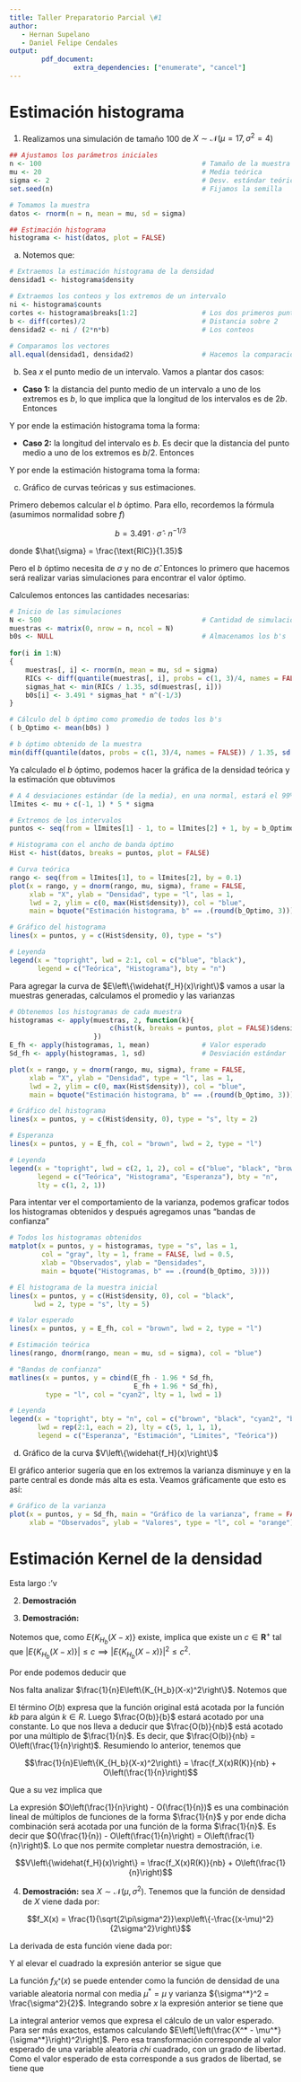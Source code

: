 ```yaml
---
title: Taller Preparatorio Parcial \#1
author: 
   - Hernan Supelano
   - Daniel Felipe Cendales
output: 
        pdf_document:
                extra_dependencies: ["enumerate", "cancel"]
---
```


# Estimación histograma


1. Realizamos una simulación de tamaño 100 de $X \sim \mathcal{N}(\mu = 17, \sigma^2 = 4)$ 

```r
## Ajustamos los parámetros iniciales
n <- 100                                        # Tamaño de la muestra
mu <- 20                                        # Media teórica              
sigma <- 2                                      # Desv. estándar teórica
set.seed(n)                                     # Fijamos la semilla

# Tomamos la muestra
datos <- rnorm(n = n, mean = mu, sd = sigma)

## Estimación histograma
histograma <- hist(datos, plot = FALSE)
```

a. Notemos que:

```r
# Extraemos la estimación histograma de la densidad
densidad1 <- histograma$density

# Extraemos los conteos y los extremos de un intervalo
ni <- histograma$counts
cortes <- histograma$breaks[1:2]                # Los dos primeros puntos
b <- diff(cortes)/2                             # Distancia sobre 2
densidad2 <- ni / (2*n*b)                       # Los conteos
                                                
# Comparamos los vectores
all.equal(densidad1, densidad2)                 # Hacemos la comparación
```
                                        
b. Sea $x$ el punto medio de un intervalo. Vamos a plantar dos casos:
- **Caso 1:** la distancia del punto medio de un intervalo a uno de los extremos es $b$, lo que implica que la longitud de los intervalos es de $2b$. Entonces
\begin{eqnarray*}
    n_j &=& \#\{x_i: x - b \leq x_i \leq x + b\} \\
        &=& \#\{x_i: -b \leq x_i - x \leq b\} \\
        &=& \#\left\{x_i: -1 \leq \frac{x_i - x}{b} \leq 1\right\} \\
        &=& \sum\limits_{i = 1}^{n} I_{[-1, 1]}\left(\frac{x_i - x}{b}\right)
\end{eqnarray*}

Y por ende la estimación histograma toma la forma:

\begin{eqnarray*}
    \widehat{f_H}(x) &=& \frac{n_j}{2bn} \\
                     &=& \frac{1}{2bn}\sum\limits_{i = 1}^{n} I_{[-1, 1]}\left(\frac{x_i - x}{b}\right) \\
                     &=& \frac{1}{nb}\sum\limits_{i = 1}^{n}\frac{1}{2}I_{[-1, 1]}\left(\frac{x_i - x}{b}\right)
\end{eqnarray*}

- **Caso 2:** la longitud del intervalo es $b$. Es decir que la distancia del punto medio a uno de los extremos es $b/2$. Entonces 
\begin{eqnarray*}
    n_j &=& \#\left\{x_i: x - \frac{b}{2} \leq x_i \leq x + \frac{b}{2}\right\} \\
        &=& \#\left\{x_i: -\frac{b}{2}\leq x_i - x \leq \frac{b}{2}\right\} \\
        &=& \#\left\{x_i: -\frac{1}{2}\leq \frac{x_i - x}{b} \leq \frac{1}{2}\right\} \\
        &=& \sum\limits_{i = 1}^{n} I_{\left[-\frac{1}{2}, \frac{1}{2}\right]}\left(\frac{x_i - x}{b}\right)
\end{eqnarray*}

Y por ende la estimación histograma toma la forma:

\begin{eqnarray*}
    \widehat{f_H}(x) &=& \frac{n_j}{bn} \\
                     &=& \frac{1}{bn}\sum\limits_{i = 1}^{n} I_{\left[-\frac{1}{2}, \frac{1}{2}\right]}\left(\frac{x_i - x}{b}\right)
\end{eqnarray*}

c. Gráfico de curvas teóricas y sus estimaciones.

Primero debemos calcular el $b$ óptimo. Para ello, recordemos la fórmula (asumimos normalidad sobre $f$)

$$b = 3.491\cdot\hat{\sigma}\cdot n^{-1/3}$$

donde $\hat{\sigma} = \frac{\text{RIC}}{1.35}$

Pero el $b$ óptimo necesita de $\sigma$ y no de $\hat{\sigma}$. Entonces lo primero que hacemos será realizar varias simulaciones para encontrar el valor óptimo.

Calculemos entonces las cantidades necesarias:

```r
# Inicio de las simulaciones
N <- 500                                        # Cantidad de simulaciones
muestras <- matrix(0, nrow = n, ncol = N)
b0s <- NULL                                     # Almacenamos los b's 
                                                
for(i in 1:N)
{
    muestras[, i] <- rnorm(n, mean = mu, sd = sigma)
    RICs <- diff(quantile(muestras[, i], probs = c(1, 3)/4, names = FALSE))
    sigmas_hat <- min(RICs / 1.35, sd(muestras[, i]))
    b0s[i] <- 3.491 * sigmas_hat * n^(-1/3) 
}

# Cálculo del b óptimo como promedio de todos los b's
( b_Optimo <- mean(b0s) )

# b óptimo obtenido de la muestra
min(diff(quantile(datos, probs = c(1, 3)/4, names = FALSE)) / 1.35, sd(datos))
```
Ya calculado el $b$ óptimo, podemos hacer la gráfica de la densidad teórica y la estimación que obtuvimos

```r
# A 4 desviaciones estándar (de la media), en una normal, estará el 99%
lImites <- mu + c(-1, 1) * 5 * sigma

# Extremos de los intervalos
puntos <- seq(from = lImites[1] - 1, to = lImites[2] + 1, by = b_Optimo)

# Histograma con el ancho de banda óptimo
Hist <- hist(datos, breaks = puntos, plot = FALSE)

# Curva teórica
rango <- seq(from = lImites[1], to = lImites[2], by = 0.1)
plot(x = rango, y = dnorm(rango, mu, sigma), frame = FALSE, 
     xlab = "X", ylab = "Densidad", type = "l", las = 1, 
     lwd = 2, ylim = c(0, max(Hist$density)), col = "blue", 
     main = bquote("Estimación histograma, b" == .(round(b_Optimo, 3))))

# Gráfico del histograma
lines(x = puntos, y = c(Hist$density, 0), type = "s")

# Leyenda
legend(x = "topright", lwd = 2:1, col = c("blue", "black"), 
       legend = c("Teórica", "Histograma"), bty = "n")
```

Para agregar la curva de $E\left\{\widehat{f_H}(x)\right\}$ vamos a usar la muestras generadas, calculamos el promedio y las varianzas

```r
# Obtenemos los histogramas de cada muestra
histogramas <- apply(muestras, 2, function(k){
                         c(hist(k, breaks = puntos, plot = FALSE)$density, 0)
                     })
E_fh <- apply(histogramas, 1, mean)             # Valor esperado
Sd_fh <- apply(histogramas, 1, sd)              # Desviación estándar

plot(x = rango, y = dnorm(rango, mu, sigma), frame = FALSE, 
     xlab = "X", ylab = "Densidad", type = "l", las = 1, 
     lwd = 2, ylim = c(0, max(Hist$density)), col = "blue", 
     main = bquote("Estimación histograma, b" == .(round(b_Optimo, 3))))

# Gráfico del histograma
lines(x = puntos, y = c(Hist$density, 0), type = "s", lty = 2)

# Esperanza
lines(x = puntos, y = E_fh, col = "brown", lwd = 2, type = "l")

# Leyenda
legend(x = "topright", lwd = c(2, 1, 2), col = c("blue", "black", "brown"), 
       legend = c("Teórica", "Histograma", "Esperanza"), bty = "n",
       lty = c(1, 2, 1))
```

Para intentar ver el comportamiento de la varianza, podemos graficar todos los histogramas obtenidos y después agregamos unas "bandas de confianza"

```r
# Todos los histogramas obtenidos
matplot(x = puntos, y = histogramas, type = "s", las = 1,
        col = "gray", lty = 1, frame = FALSE, lwd = 0.5, 
        xlab = "Observados", ylab = "Densidades",
        main = bquote("Histogramas, b" == .(round(b_Optimo, 3))))

# El histograma de la muestra inicial
lines(x = puntos, y = c(Hist$density, 0), col = "black", 
      lwd = 2, type = "s", lty = 5)

# Valor esperado
lines(x = puntos, y = E_fh, col = "brown", lwd = 2, type = "l")

# Estimación teórica
lines(rango, dnorm(rango, mean = mu, sd = sigma), col = "blue")

# "Bandas de confianza"
matlines(x = puntos, y = cbind(E_fh - 1.96 * Sd_fh, 
                               E_fh + 1.96 * Sd_fh), 
         type = "l", col = "cyan2", lty = 1, lwd = 1)

# Leyenda
legend(x = "topright", bty = "n", col = c("brown", "black", "cyan2", "blue"),
       lwd = rep(2:1, each = 2), lty = c(5, 1, 1, 1),
       legend = c("Esperanza", "Estimación", "Límites", "Teórica"))
```

d. Gráfico de la curva $V\left\{\widehat{f_H}(x)\right\}$

El gráfico anterior sugería que en los extremos la varianza disminuye y en la parte central es donde más alta es esta. Veamos gráficamente que esto es así:

```r
# Gráfico de la varianza
plot(x = puntos, y = Sd_fh, main = "Gráfico de la varianza", frame = FALSE, 
     xlab = "Observados", ylab = "Valores", type = "l", col = "orange")
```

# Estimación Kernel de la densidad
 
Esta largo :'v

2. **Demostración**

\begin{eqnarray*}
    E\left\{\widehat{f_H}(x)\right\} &=& E\left\{\frac{1}{nb}\sum\limits_{i=1}^{n}K_h\left(\frac{x - X_i}{b}\right)\right\} \\
        &=& \frac{1}{nb}E\left\{\sum\limits_{i=1}^{n}K_H\left(\frac{x - X_i}{b}\right)\right\} \\
        &\overset{\text{linealidad}}{=}& \frac{1}{nb}\sum\limits_{i=1}^{n}E\left\{K_H\left(\frac{x-X_i}{b}\right)\right\} \\
        &\overset{\text{iid}}{=}& \frac{1}{b\cancel{n}}\cancel{n}E\left\{K_H\left(\frac{x - X}{b}\right)\right\} \overset{\text{simetría}}{=}
        \frac{1}{b}E\left\{K_H\left(\frac{X - x}{b}\right)\right\}\\
        &=& \frac{1}{b}\int\limits_{-\infty}^{\infty}K_H\left(\frac{s - x}{b}\right)f_X(s)ds \\
        &\overset{t = \frac{s-x}{b}}{=}& \frac{1}{\cancel{b}}\int\limits_{-\infty}^{\infty}K_H(t)f_X(x + tb)\cancel{b}dt \\
        &\overset{\text{E. Taylor}}{=}& \int\limits_{-\infty}^{\infty}K_H(t)\big[f_X(x) + O(b)\big]dt \\
        &=& \big[f_X(x) + O(b)\big]\cancelto{1}{\int\limits_{-\infty}^{\infty}K_H(t)dt} \\
        &=& f_X(x) + O(b)
\end{eqnarray*}

3. **Demostración:**

\begin{eqnarray*}
    V\left\{\widehat{f_H}(x)\right\} &=& V\left\{\frac{1}{nb}\sum\limits_{i=1}^{n}K_H\left(\frac{X_i-x}{b}\right)\right\} \\
        &\overset{\text{reescalado}}{=}& \frac{1}{n^2}V\left\{\sum\limits_{i=1}^{n}K_{H_b}\left(X_i-x\right)\right\} \\
        &\overset{iid}{=}& \frac{1}{n^{\cancel{2}}}\cancel{n}V\left\{K_{H_b}(X-x)\right\} \\
        &=& \frac{1}{n}E\left\{K_{H_b}(X-x)^2\right\} - \frac{1}{n}\left[E\left\{K_{H_b}(X-x)\right\}\right]^2
\end{eqnarray*}

Notemos que, como $E\left\{K_{H_b}(X-x)\right\}$ existe, implica que existe un $c \in \mathbf{R}^{+}$ tal que $\big|E\left\{K_{H_b}(X-x)\right\} \big| \leq c \implies \big|E\left\{K_{H_b}(X-x)\right\} \big|^2 \leq c^2$.

Por ende podemos deducir que 

\begin{eqnarray*}
    \frac{1}{n}\big|E\left\{K_{H_b}(X-x)\right\} \big|^2 &\leq&  \frac{c^2}{n} \\
        &\implies& \frac{1}{n}\big|E\left\{K_{H_b}(X-x)\right\} \big|^2 = O\left(\frac{1}{n}\right)
\end{eqnarray*}

Nos falta analizar $\frac{1}{n}E\left\{K_{H_b}(X-x)^2\right\}$. Notemos que
\begin{eqnarray*}
    \frac{1}{n}E\left\{K_{H_b}(X-x)^2\right\} &=& \frac{1}{n}E\left\{\frac{1}{b^2}K_{H}\left(\frac{X-x}{b}\right)^2\right\} = \frac{1}{nb^2}E\left\{K_{H}\left(\frac{X-x}{b}\right)^2\right\} \\
        &=& \frac{1}{nb^2}\int\limits_{-\infty}^{\infty}K_H\left(\frac{s-x}{b}\right)^2f_X(s)ds \\
        &\overset{t = \frac{s-x}{b}}{=}& \frac{1}{nb^{\cancel{2}}}\int\limits_{-\infty}^{\infty}K_H(t)^2f_X(x + tb)\cancel{b}dt \\
        &=& \frac{1}{nb}\int\limits_{-\infty}^{\infty}K_H(t)^2\left[f_X(x) + O(b)\right]dt \\
        &=& \left[f_X(x) + O(b)\right]\frac{1}{nb}\int\limits_{-\infty}^{\infty}K_H(t)^2dt \\
        &=& \frac{1}{nb}\left[f_X(x) + O(b)\right]R(K) \\
        &=& \frac{f_X(x)R(K)}{nb} + \frac{R(K)}{nb}O(b) = \frac{f_X(x)R(K)}{nb} + \frac{1}{nb}O(b)
\end{eqnarray*}

El término $O(b)$ expresa que la función original está acotada por la función $kb$ para algún $k \in R$. Luego $\frac{O(b)}{b}$ estará acotado por una constante. Lo que nos lleva a deducir que $\frac{O(b)}{nb}$ está acotado por una múltiplo de $\frac{1}{n}$. Es decir, que $\frac{O(b)}{nb} = O\left(\frac{1}{n}\right)$. Resumiendo lo anterior, tenemos que

$$\frac{1}{n}E\left\{K_{H_b}(X-x)^2\right\} = \frac{f_X(x)R(K)}{nb} + O\left(\frac{1}{n}\right)$$

Que a su vez implica que 

\begin{eqnarray*}
    V\left\{\widehat{f_H}(x)\right\} &=& \frac{f_X(x)R(K)}{nb} + O\left(\frac{1}{n}\right) - O\left(\frac{1}{n}\right)
\end{eqnarray*}

La expresión $O\left(\frac{1}{n}\right) - O(\frac{1}{n})$ es una combinación lineal de múltiplos de funciones de la forma $\frac{1}{n}$ y por ende dicha combinación será acotada por una función de la forma $\frac{1}{n}$. Es decir que $O(\frac{1}{n}) - O\left(\frac{1}{n}\right) = O\left(\frac{1}{n}\right)$. Lo que nos permite completar nuestra demostración, i.e.

$$V\left\{\widehat{f_H}(x)\right\} = \frac{f_X(x)R(K)}{nb} + O\left(\frac{1}{n}\right)$$

4. **Demostración:** sea $X\sim\mathcal{N}(\mu, \sigma^2)$. Tenemos que la función de densidad de $X$ viene dada por:

$$f_X(x) = \frac{1}{\sqrt{2\pi\sigma^2}}\exp\left\{-\frac{(x-\mu)^2}{2\sigma^2}\right\}$$

La derivada de esta función viene dada por:

\begin{eqnarray*}
    \frac{d}{dx}f_X(x) &=& \frac{1}{\sqrt{2\pi\sigma^2}}\exp\left\{-\frac{(x-\mu)^2}{2\sigma^2}\right\}\left(-\frac{\cancel{2}(x-\mu)}{\cancel{2}\sigma^2}\right) \\ 
        &=& -\frac{(x-\mu)}{\frac{\sqrt{2}}{\sqrt{2}}\sigma\cdot\sigma}f_X(x) = -\frac{1}{\sqrt{2}\sigma}\frac{x-\mu}{\frac{\sigma}{\sqrt{2}}}f_X(x)
\end{eqnarray*}


Y al elevar el cuadrado la expresión anterior se sigue que

\begin{eqnarray*}
    \left[f_X^{'}(x)\right]^2 &=& \frac{1}{2\sigma^2}\left(\frac{x-\mu}{\frac{\sigma}{\sqrt{2}}}\right)^2f_X(x)^2 \\
        &=& \frac{1}{2\sigma^2}\left(\frac{x-\mu}{\frac{\sigma}{\sqrt{2}}}\right)^2 \frac{1}{\sqrt{2\pi\sigma^2}}\frac{1}{\sqrt{2\pi\sigma^2}}\exp\left\{-\frac{2(x-\mu)^2}{2\sigma^2}\right\} \\
        &=& \frac{1}{2\sigma^2\sqrt{2\pi\sigma^2}}\left(\frac{x-\mu}{\frac{\sigma}{\sqrt{2}}}\right)^2 \frac{1}{\sqrt{2\pi 2\frac{\sigma^2}{2}}}\exp\left\{-\frac{(x-\mu)^2}{2\frac{\sigma^2}{2}}\right\} \\
        &=& \frac{1}{2\sigma^2\sqrt{2\pi\sigma^2}\sqrt{2}}\left(\frac{x-\mu}{\frac{\sigma}{\sqrt{2}}}\right)^2 f_{X^*}(x) \\
        &=& \frac{1}{4\sigma^2\sqrt{\pi\sigma^2}}\left(\frac{x-\mu}{\frac{\sigma}{\sqrt{2}}}\right)^2 f_{X^*}(x)
\end{eqnarray*}

La función $f_{X^*}(x)$ se puede entender como la función de densidad de una variable aleatoria normal con media $\mu^* = \mu$ y varianza ${\sigma^*}^2 = \frac{\sigma^2}{2}$. Integrando sobre $x$ la expresión anterior se tiene que
\begin{eqnarray*}
    R(f^{'}) &=& \int\limits_{-\infty}^{\infty}\frac{1}{4\sigma^3\sqrt{\pi}}\left(\frac{x-\mu}{\frac{\sigma}{\sqrt{2}}}\right)^2 f_{X^*}(x)dx \\
        &=& \frac{1}{4\sigma^3\sqrt{\pi}}\int\limits_{-\infty}^{\infty}\left(\frac{x-\mu}{\frac{\sigma}{\sqrt{2}}}\right)^2 f_{X^*}(x)dx 
\end{eqnarray*}

La integral anterior vemos que expresa el cálculo de un valor esperado. Para ser más exactos, estamos calculando $E\left[\left(\frac{X^* - \mu^*}{\sigma^*}\right)^2\right]$. Pero esa transformación corresponde al valor esperado de una variable aleatoria *chi* cuadrado, con un grado de libertad. Como el valor esperado de esta corresponde a sus grados de libertad, se tiene que

\begin{eqnarray*}
    R(f^{'}) &=& \frac{1}{4\sigma^3\sqrt{\pi}}\cancelto{1}{E\left[\left(\frac{X^* - \mu^*}{\sigma^*}\right)^2\right]} = \frac{1}{4\sigma^3\sqrt{\pi}}
\end{eqnarray*}


